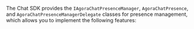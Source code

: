 <PlatformWrapper platform="ios">

The Chat SDK provides the `IAgoraChatPresenceManager`, `AgoraChatPresence`, and `AgoraChatPresenceManagerDelegate` classes for presence management, which allows you to implement the following features:

</PlatformWrapper>